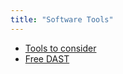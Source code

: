 ```yaml
---
title: "Software Tools"
---
```



- [Tools to consider](https://www.worldranksolutions.com/7-best-open-source-dast-tools-to-consider/)
- [Free DAST](https://www.g2.com/categories/dynamic-application-security-testing-dast/free)
